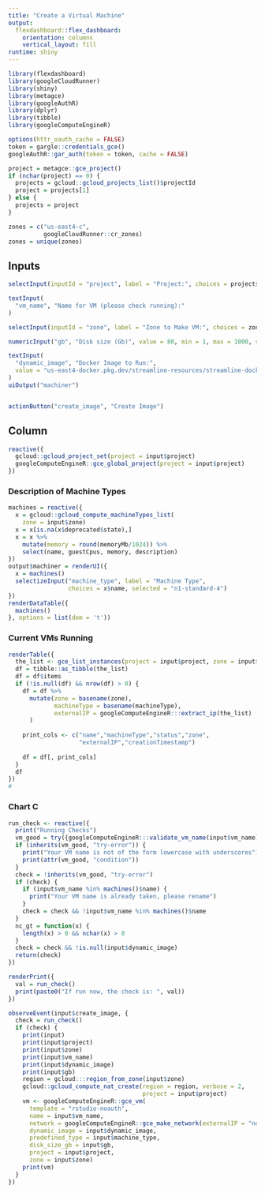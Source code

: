 ```yaml
---
title: "Create a Virtual Machine"
output: 
  flexdashboard::flex_dashboard:
    orientation: columns
    vertical_layout: fill
runtime: shiny
---
```


```r
library(flexdashboard)
library(googleCloudRunner)
library(shiny)
library(metagce)
library(googleAuthR)
library(dplyr)
library(tibble)
library(googleComputeEngineR)
```

```r
options(httr_oauth_cache = FALSE)
token = gargle::credentials_gce()
googleAuthR::gar_auth(token = token, cache = FALSE)
```

```r
project = metagce::gce_project()
if (nchar(project) == 0) {
  projects = gcloud::gcloud_projects_list()$projectId
  project = projects[1]
} else {
  projects = project
}
```


```r
zones = c("us-east4-c", 
          googleCloudRunner::cr_zones)
zones = unique(zones)


```


Inputs {.sidebar}
-------------------------------------

```r
selectInput(inputId = "project", label = "Project:", choices = projects, selected = projects[1])

textInput(
  "vm_name", "Name for VM (please check running):"
)

selectInput(inputId = "zone", label = "Zone to Make VM:", choices = zones, selected = zones[1])

numericInput("gb", "Disk size (Gb)", value = 80, min = 1, max = 1000, step = 1L)

textInput(
  "dynamic_image", "Docker Image to Run:", 
  value = "us-east4-docker.pkg.dev/streamline-resources/streamline-docker-repo/streamliner"
)
uiOutput("machiner")


actionButton("create_image", "Create Image")

```

Column
-------------------------------------

```r
reactive({
  gcloud::gcloud_project_set(project = input$project)
  googleComputeEngineR::gce_global_project(project = input$project)
})
```

### Description of Machine Types

```r
machines = reactive({
  x = gcloud::gcloud_compute_machineTypes_list(
    zone = input$zone)
  x = x[is.na(x$deprecated$state),]
  x = x %>% 
    mutate(memory = round(memoryMb/1024)) %>% 
    select(name, guestCpus, memory, description)
})
output$machiner = renderUI({
  x = machines()
  selectizeInput("machine_type", label = "Machine Type", 
                 choices = x$name, selected = "n1-standard-4")
})
renderDataTable({
  machines()
}, options = list(dom = 't'))
```

### Current VMs Running

```r
renderTable({
  the_list <- gce_list_instances(project = input$project, zone = input$zone)
  df = tibble::as_tibble(the_list)
  df = df$items
  if (!is.null(df) && nrow(df) > 0) {
    df = df %>% 
      mutate(zone = basename(zone),
             machineType = basename(machineType),
             externalIP = googleComputeEngineR:::extract_ip(the_list)
      )
    
    print_cols <- c("name","machineType","status","zone",
                    "externalIP","creationTimestamp")
    
    df = df[, print_cols]
  }
  df
})
# 

```

### Chart C

```r
run_check <- reactive({
  print("Running Checks")
  vm_good = try({googleComputeEngineR:::validate_vm_name(input$vm_name)})
  if (inherits(vm_good, "try-error")) {
    print("Your VM name is not of the form lowercase with underscores")
    print(attr(vm_good, "condition"))
  } 
  check = !inherits(vm_good, "try-error")
  if (check) {
    if (input$vm_name %in% machines()$name) {
      print("Your VM name is already taken, please rename")
    }
    check = check && !input$vm_name %in% machines()$name
  } 
  nc_gt = function(x) {
    length(x) > 0 && nchar(x) > 0
  }
  check = check && !is.null(input$dynamic_image)
  return(check)
})

renderPrint({
  val = run_check()
  print(paste0("If run now, the check is: ", val))
})

observeEvent(input$create_image, {
  check = run_check()
  if (check) {
    print(input)
    print(input$project)
    print(input$zone)
    print(input$vm_name)
    print(input$dynamic_image)
    print(input$gb)
    region = gcloud:::region_from_zone(input$zone)
    gcloud::gcloud_compute_nat_create(region = region, verbose = 2,
                                      project = input$project)
    vm <- googleComputeEngineR::gce_vm(
      template = "rstudio-noauth",
      name = input$vm_name,
      network = googleComputeEngineR::gce_make_network(externalIP = "none"),
      dynamic_image = input$dynamic_image,
      predefined_type = input$machine_type,
      disk_size_gb = input$gb,
      project = input$project,
      zone = input$zone)
    print(vm)
  }
})
```

